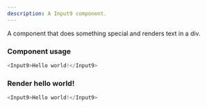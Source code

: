 ```yaml
---
description: A Input9 component.
---
```



A component that does something special and renders text in a div.

### Component usage
```js
<Input9>Hello world!</Input9>
```

### Render hello world!

```js live
<Input9>Hello world!</Input9>
```
